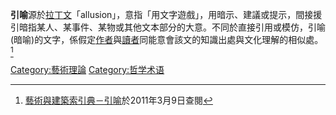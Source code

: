 '''引喻'''源於[[拉丁文|拉丁文]]「allusion」，意指「用文字遊戲」，用暗示、建議或提示，間接援引暗指某人、某事件、某物或其他文本部分的大意。不同於直接引用或模仿，引喻(暗喻)的文字，係假定[[作者|作者]]與[[讀者|讀者]]同能意會該文的知識出處與文化理解的相似處。<ref>[http://db1x.sinica.edu.tw/caat/caat_rptcaatc.php?_op=?SUBJECT_ID:300055815 藝術與建築索引典－引喻]{{dead link|date=2018年2月 |bot=InternetArchiveBot |fix-attempted=yes }}於2011年3月9日查閱</ref>

<references />
[[Category:藝術理論|Category:藝術理論]]
[[Category:哲学术语|Category:哲学术语]]